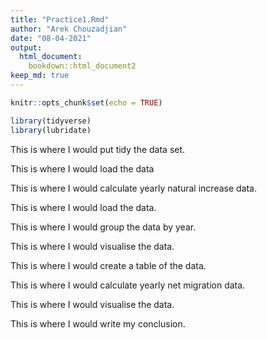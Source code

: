 ```yaml
---
title: "Practice1.Rmd"
author: "Arek Chouzadjian"
date: "08-04-2021"
output:
  html_document:
    bookdown::html_document2
keep_md: true
---
```


```r
knitr::opts_chunk$set(echo = TRUE)
```

```r
library(tidyverse)
library(lubridate)
```

This is where I would put tidy the data set. 

This is where I would load the data

This is where I would calculate yearly natural increase data. 

This is where I would load the data. 

This is where I would group the data by year. 

This is where I would visualise the data. 

This is where I would create a table of the data. 

This is where I would calculate yearly net migration data. 

This is where I would visualise the data. 

This is where I would write my conclusion. 

